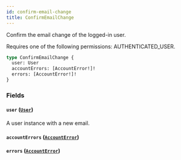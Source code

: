 ```yaml
---
id: confirm-email-change
title: ConfirmEmailChange
---
```


Confirm the email change of the logged-in user.

Requires one of the following permissions: AUTHENTICATED_USER.

```graphql
type ConfirmEmailChange {
  user: User
  accountErrors: [AccountError!]!
  errors: [AccountError!]!
}
```

### Fields

#### `user` ([`User`](../../../developer/api-reference/objects/user))

A user instance with a new email.

#### `accountErrors` ([`AccountError`](../../../developer/api-reference/objects/account-error))

#### `errors` ([`AccountError`](../../../developer/api-reference/objects/account-error))
